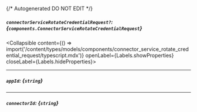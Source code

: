 {/* Autogenerated DO NOT EDIT  */}

##### `connectorServiceRotateCredentialRequest?`: *{`components.ConnectorServiceRotateCredentialRequest`}*
<Collapsible content={() => import('/content/types/models/components/connector_service_rotate_credential_request/typescript.mdx')} openLabel={Labels.showProperties} closeLabel={Labels.hideProperties}>
</Collapsible>

---
##### `appId`: *{`string`}*

---
##### `connectorId`: *{`string`}*


